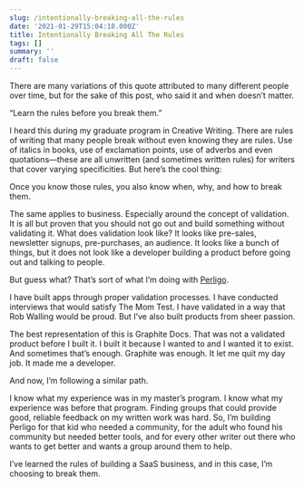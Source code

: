 ```yaml
---
slug: /intentionally-breaking-all-the-rules
date: '2021-01-29T15:04:18.000Z'
title: Intentionally Breaking All The Rules
tags: []
summary: ''
draft: false
---
```

There are many variations of this quote attributed to many different people over time, but for the sake of this post, who said it and when doesn’t matter.

“Learn the rules before you break them.”

I heard this during my graduate program in Creative Writing. There are rules of writing that many people break without even knowing they are rules. Use of italics in books, use of exclamation points, use of adverbs and even quotations—these are all unwritten (and sometimes written rules) for writers that cover varying specificities. But here’s the cool thing:

Once you know those rules, you also know when, why, and how to break them.

The same applies to business. Especially around the concept of validation. It is all but proven that you should not go out and build something without validating it. What does validation look like? It looks like pre-sales, newsletter signups, pre-purchases, an audience. It looks like a bunch of things, but it does not look like a developer building a product before going out and talking to people.

But guess what? That’s sort of what I’m doing with [Perligo](https://perligo.io/).

I have built apps through proper validation processes. I have conducted interviews that would satisfy The Mom Test. I have validated in a way that Rob Walling would be proud. But I’ve also built products from sheer passion.

The best representation of this is Graphite Docs. That was not a validated product before I built it. I built it because I wanted to and I wanted it to exist. And sometimes that’s enough. Graphite was enough. It let me quit my day job. It made me a developer.

And now, I’m following a similar path.

I know what my experience was in my master’s program. I know what my experience was before that program. Finding groups that could provide good, reliable feedback on my written work was hard. So, I’m building Perligo for that kid who needed a community, for the adult who found his community but needed better tools, and for every other writer out there who wants to get better and wants a group around them to help.

I’ve learned the rules of building a SaaS business, and in this case, I’m choosing to break them.
